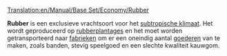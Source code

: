 [[Translation:en/Manual/Base Set/Economy/Rubber]]

{{nl/Vracht|name=Rubber
|image=Rubberplantation.png
|geproduceerd=[[nl/Manual/Base Set/Economy/Rubberplantage|Rubberplantage]]
|geaccepteerd=[[nl/Manual/Base Set/Economy/Fabriek|Fabriek]]
}}

'''Rubber''' is een exclusieve vrachtsoort voor het [[nl/Manual/Klimaat#Subtropisch|subtropische klimaat]]. Het wordt geproduceerd op [[nl/Manual/Base Set/Economy/Rubberplantage|rubberplantages]] en het moet worden getransporteerd naar [[nl/Manual/Base Set/Economy/Fabriek|fabrieken]] om er een oneindig aantal [[nl/Manual/Base Set/Economy/Goederen|goederen]] van te maken, zoals banden, stevig speelgoed en een slechte kwaliteit kauwgom.
